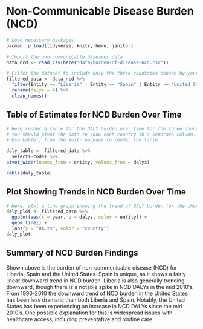 # Non-Communicable Disease Burden (NCD)

```r
# Load necessary packages
pacman::p_load(tidyverse, knitr, here, janitor)

# Import the non-communicable diseases data
data_ncd <- read_csv(here("data/burden-of-disease-ncd.csv"))
```

```r
# Filter the dataset to include only the three countries chosen by your group.
filtered_data <- data_ncd %>%
  filter(Entity == "Liberia" | Entity == "Spain" | Entity == "United States") %>% 
  rename(dalys = 4) %>% 
  clean_names()

```


## Table of Estimates for NCD Burden Over Time

```r
# Here render a table for the DALY burden over time for the three countries. 
# You should pivot the data to show each country in a separate column.
# Use kable() from the knitr package to render the table.

daly_table <- filtered_data %>% 
  select(-code) %>% 
pivot_wider(names_from = entity, values_from = dalys)

kable(daly_table)

```

## Plot Showing Trends in NCD Burden Over Time 

```r
# Here, plot a line graph showing the trend of DALY burden for the chosen countries over time. You can use ggplot2 to create this plot. Each country's line should be a different color.
daly_plot <- filtered_data %>% 
  ggplot(aes(x = year, y = dalys, color = entity)) +
  geom_line() +
  labs(y = "DALYs", color = "country")
daly_plot
```

## Summary of NCD Burden Findings

Shown above is the burden of non-communicable disease (NCD) for Liberia, Spain and the United States. Spain is unique, as it shows a fairly linear downward trend in NCD burden. Liberia is also generally trending downward, though there is a notable spike in NCD DALYs in the mid 2010's. From 1990-2010 the downward trend of NCD burden in the United States has been less dramatic than both Liberia and Spain. Notably, the United States has been experiencing an increase in NCD DALYs since the mid 2010's. One possible explanation for this is widespread issues with healthcare access, including preventative and routine care.


